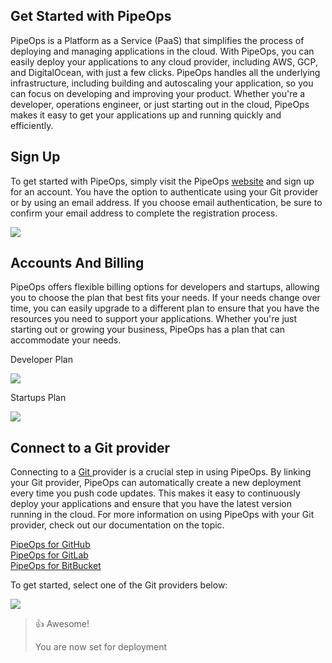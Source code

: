 ## Get Started with PipeOps

PipeOps is a Platform as a Service (PaaS) that simplifies the process of deploying and managing applications in the cloud. With PipeOps, you can easily deploy your applications to any cloud provider, including AWS, GCP, and DigitalOcean, with just a few clicks. PipeOps handles all the underlying infrastructure, including building and autoscaling your application, so you can focus on developing and improving your product. Whether you're a developer, operations engineer, or just starting out in the cloud, PipeOps makes it easy to get your applications up and running quickly and efficiently.

## Sign Up

To get started with PipeOps, simply visit the PipeOps [website](https://console.pipeops.io/auth/signup) and sign up for an account. You have the option to authenticate using your Git provider or by using an email address. If you choose email authentication, be sure to confirm your email address to complete the registration process. 

![](https://files.readme.io/1510ac1-image.png)

## Accounts And Billing

PipeOps offers flexible billing options for developers and startups, allowing you to choose the plan that best fits your needs. If your needs change over time, you can easily upgrade to a different plan to ensure that you have the resources you need to support your applications. Whether you're just starting out or growing your business, PipeOps has a plan that can accommodate your needs.

Developer Plan

![](https://files.readme.io/21de4e7-image.png)

Startups Plan

![](https://files.readme.io/f4c3ffb-image.png)

## Connect to a Git provider

Connecting to a [Git ](https://console.pipeops.io/dashboard/connect-repo)provider is a crucial step in using PipeOps. By linking your Git provider, PipeOps can automatically create a new deployment every time you push code updates. This makes it easy to continuously deploy your applications and ensure that you have the latest version running in the cloud. For more information on using PipeOps with your Git provider, check out our documentation on the topic.

[PipeOps for GitHub](https://docs.pipeops.io/docs/github)  
[PipeOps for GitLab](https://docs.pipeops.io/docs/gitlab)  
[PipeOps for BitBucket](https://docs.pipeops.io/docs/bitbucket)

To get started, select one of the Git providers below:

![](https://files.readme.io/5418dae-image.png)

> 👍 Awesome!
> 
> You are now set for deployment